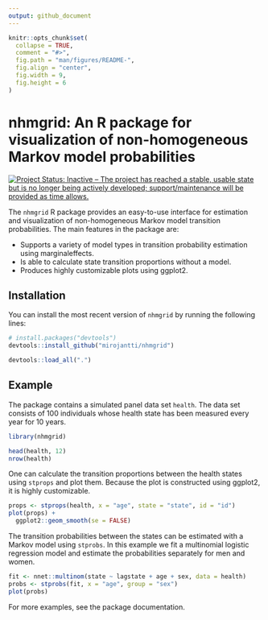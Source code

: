```yaml
---
output: github_document
---
```


<!-- README.md is generated from README.Rmd. Please edit that file -->

```r
knitr::opts_chunk$set(
  collapse = TRUE,
  comment = "#>",
  fig.path = "man/figures/README-",
  fig.align = "center",
  fig.width = 9, 
  fig.height = 6
)
```

# nhmgrid: An R package for visualization of non-homogeneous Markov model probabilities

<!-- badges: start -->
[![Project Status: Inactive – The project has reached a stable, usable state but is no longer being actively developed; support/maintenance will be provided as time allows.](https://www.repostatus.org/badges/latest/inactive.svg)](https://www.repostatus.org/#inactive)
<!-- badges: end -->

The `nhmgrid` R package provides an easy-to-use interface for estimation and visualization of non-homogeneous Markov model transition probabilities. The main features in the package are:

* Supports a variety of model types in transition probability estimation using marginaleffects.
* Is able to calculate state transition proportions without a model.
* Produces highly customizable plots using ggplot2.

## Installation

You can install the most recent version of `nhmgrid` by running the following lines:

```r
# install.packages("devtools")
devtools::install_github("mirojantti/nhmgrid")
```

```r
devtools::load_all(".")
```

## Example

The package contains a simulated panel data set `health`. The data set consists
of 100 individuals whose health state has been measured every year for 10 years.

```r
library(nhmgrid)

head(health, 12)
nrow(health)
```

One can calculate the transition proportions between the health states using
`stprops` and plot them. Because the plot is constructed using ggplot2, it is
highly customizable.

```r
props <- stprops(health, x = "age", state = "state", id = "id")
plot(props) +
  ggplot2::geom_smooth(se = FALSE)
```

The transition probabilities between the states can be estimated with a Markov
model using `stprobs`. In this example we fit a multinomial logistic regression
model and estimate the probabilities separately for men and women.

```r
fit <- nnet::multinom(state ~ lagstate + age + sex, data = health)
probs <- stprobs(fit, x = "age", group = "sex")
plot(probs)
```

For more examples, see the package documentation.
